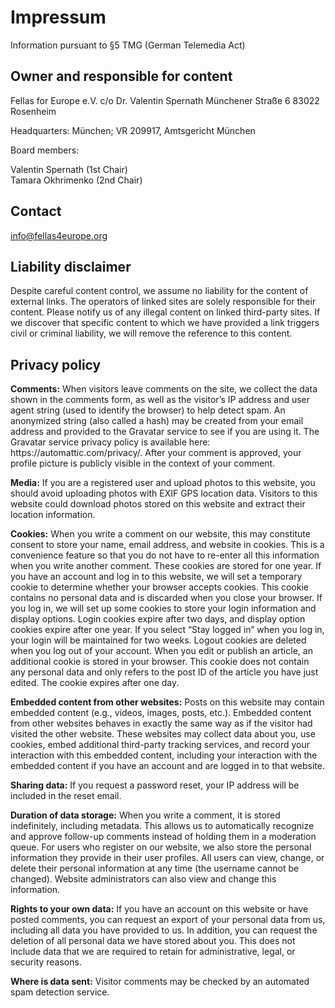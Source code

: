 # Impressum

Information pursuant to §5 TMG (German Telemedia Act)

## Owner and responsible for content

Fellas for Europe e.V.
c/o Dr. Valentin Spernath
Münchener Straße 6
83022 Rosenheim

Headquarters: München;
VR 209917, Amtsgericht München

Board members:

Valentin Spernath (1st Chair)  
Tamara Okhrimenko (2nd Chair)  


## Contact

<a href="mailto:info@fellas4europe.org">info@fellas4europe.org</a>

## Liability disclaimer

Despite careful content control, we assume no liability for the content of external links. The operators of linked sites are solely responsible for their content. Please notify us of any illegal content on linked third-party sites. If we discover that specific content to which we have provided a link triggers civil or criminal liability, we will remove the reference to this content.

## Privacy policy

__Comments:__ When visitors leave comments on the site, we collect the data shown in the comments form, as well as the visitor's IP address and user agent string (used to identify the browser) to help detect spam. An anonymized string (also called a hash) may be created from your email address and provided to the Gravatar service to see if you are using it. The Gravatar service privacy policy is available here: https://automattic.com/privacy/. After your comment is approved, your profile picture is publicly visible in the context of your comment.

__Media:__ If you are a registered user and upload photos to this website, you should avoid uploading photos with EXIF GPS location data. Visitors to this website could download photos stored on this website and extract their location information.

__Cookies:__ When you write a comment on our website, this may constitute consent to store your name, email address, and website in cookies. This is a convenience feature so that you do not have to re-enter all this information when you write another comment. These cookies are stored for one year. If you have an account and log in to this website, we will set a temporary cookie to determine whether your browser accepts cookies. This cookie contains no personal data and is discarded when you close your browser. If you log in, we will set up some cookies to store your login information and display options. Login cookies expire after two days, and display option cookies expire after one year. If you select “Stay logged in” when you log in, your login will be maintained for two weeks. Logout cookies are deleted when you log out of your account. When you edit or publish an article, an additional cookie is stored in your browser. This cookie does not contain any personal data and only refers to the post ID of the article you have just edited. The cookie expires after one day.

__Embedded content from other websites:__ Posts on this website may contain embedded content (e.g., videos, images, posts, etc.). Embedded content from other websites behaves in exactly the same way as if the visitor had visited the other website. These websites may collect data about you, use cookies, embed additional third-party tracking services, and record your interaction with this embedded content, including your interaction with the embedded content if you have an account and are logged in to that website.

__Sharing data:__ If you request a password reset, your IP address will be included in the reset email.

__Duration of data storage:__ When you write a comment, it is stored indefinitely, including metadata. This allows us to automatically recognize and approve follow-up comments instead of holding them in a moderation queue. For users who register on our website, we also store the personal information they provide in their user profiles. All users can view, change, or delete their personal information at any time (the username cannot be changed). Website administrators can also view and change this information.

__Rights to your own data:__ If you have an account on this website or have posted comments, you can request an export of your personal data from us, including all data you have provided to us. In addition, you can request the deletion of all personal data we have stored about you. This does not include data that we are required to retain for administrative, legal, or security reasons.

__Where is data sent:__ Visitor comments may be checked by an automated spam detection service.

